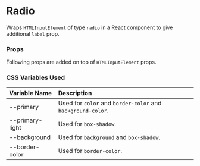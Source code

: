 
<Meta of={RadioStories} />

# Radio

Wraps `HTMLInputElement` of type `radio` in a React component to give additional `label` prop.

<Canvas of={RadioStories.Variants} />

### Props

Following props are added on top of `HTMLInputElement` props.

<Controls of={RadioStories.Primary} />

### CSS Variables Used

| Variable Name | Description |
| :- | :- |
| --primary | Used for `color` and `border-color` and `background-color`. |
| --primary-light | Used for `box-shadow`. |
| --background | Used for `background` and `box-shadow`. |
| --border-color | Used for `border-color`. |
